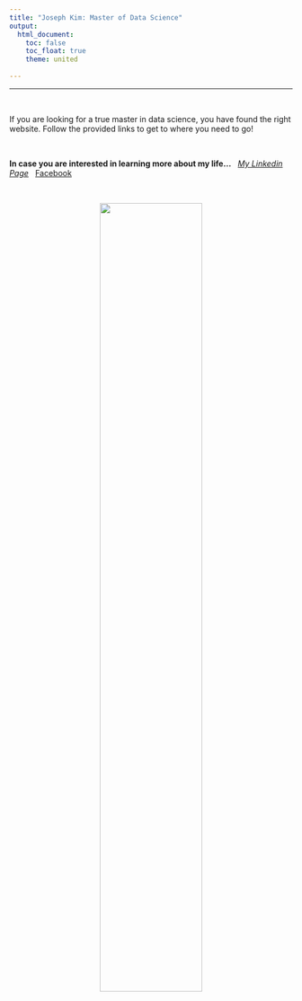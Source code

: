 ```yaml
---
title: "Joseph Kim: Master of Data Science"
output: 
  html_document:
    toc: false
    toc_float: true
    theme: united
    
---
```


----------
&nbsp;

If you are looking for a true master in data science, you have found the right website. Follow the provided links to get to where you need to go!

&nbsp;

**In case you are interested in learning more about my life...**
&nbsp;
  *[My Linkedin Page](www.linkedin.com/in/joseph-kim-467520b8)
&nbsp;
  *[Facebook](https://www.facebook.com/joe.kim.921)

&nbsp;

<center><img src="stephcurry.gif" style="width:60%">
<br>
<center>
